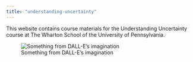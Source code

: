 ```yaml
---
title: "understanding-uncertainty"
---
```


This website contains course materials for the Understanding Uncertainty course at The Wharton School of the University of Pennsylvania.


![Something from DALL-E's imagination](images/course-image.webp)
